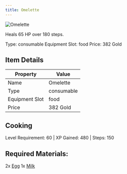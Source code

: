 ```yaml
---
title: Omelette
---
```


<div className="flex items-start gap-6 mb-8">
  <div className="flex-shrink-0">
    <img src="/assets/resources/cooking/omelette.png" alt="Omelette" className="w-24 h-24 border rounded-lg" />
  </div>
  <div className="flex-1">
    <div className="space-y-2">
      <p className="text-lg text-muted-foreground">Heals 65 HP over 180 steps.</p>
      <div className="flex flex-wrap gap-4 text-sm">
        <span className="px-2 py-1 bg-green-100 dark:bg-green-900 rounded-md">
          Type: consumable
        </span>
        <span className="px-2 py-1 bg-purple-100 dark:bg-purple-900 rounded-md">
          Equipment Slot: food
        </span>
        <span className="px-2 py-1 bg-yellow-100 dark:bg-yellow-900 rounded-md">
          Price: 382 Gold
        </span>
      </div>
    </div>
  </div>
</div>

## Item Details
| Property | Value |
|----------|-------|
| Name | Omelette |
| Type | consumable |
| Equipment Slot | food |
| Price | 382 Gold |

## Cooking
Level Requirement: 60 | XP Gained: 480 | Steps: 150

## Required Materials:
2x [Egg](/docs/resources/individual/egg)
1x [Milk](/docs/resources/individual/milk)


